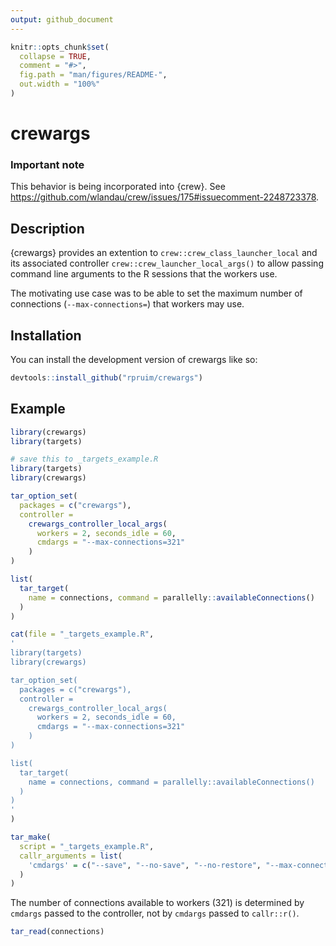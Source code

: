 ```yaml
---
output: github_document
---
```


<!-- README.md is generated from README.Rmd. Please edit that file -->

```r
knitr::opts_chunk$set(
  collapse = TRUE,
  comment = "#>",
  fig.path = "man/figures/README-",
  out.width = "100%"
)
```

# crewargs

<!-- badges: start -->
<!-- badges: end -->

### Important note

This behavior is being incorporated into {crew}. See <https://github.com/wlandau/crew/issues/175#issuecomment-2248723378>.


## Description

{crewargs} provides an extention to `crew::crew_class_launcher_local` and its
associated controller `crew::crew_launcher_local_args()` to allow passing command
line arguments to the R sessions that the workers use.

The motivating use case was to be able to set the maximum number of connections
(`--max-connections=`) that workers may use.

## Installation

You can install the development version of crewargs like so:

``` r
devtools::install_github("rpruim/crewargs")
```

## Example


```r
library(crewargs)
library(targets)
```

```r
# save this to _targets_example.R
library(targets)
library(crewargs)

tar_option_set(
  packages = c("crewargs"), 
  controller = 
    crewargs_controller_local_args(
      workers = 2, seconds_idle = 60, 
      cmdargs = "--max-connections=321"
    )
)

list(
  tar_target(
    name = connections, command = parallelly::availableConnections()
  )
)
```

```r
cat(file = "_targets_example.R",
'
library(targets)
library(crewargs)

tar_option_set(
  packages = c("crewargs"), 
  controller = 
    crewargs_controller_local_args(
      workers = 2, seconds_idle = 60, 
      cmdargs = "--max-connections=321"
    )
)

list(
  tar_target(
    name = connections, command = parallelly::availableConnections()
  )
)
'
)
```

```r
tar_make(
  script = "_targets_example.R",
  callr_arguments = list(
    'cmdargs' = c("--save", "--no-save", "--no-restore", "--max-connections=400")
  )
)
```

The number of connections available to workers (321) is determined by `cmdargs` 
passed to the controller, not by `cmdargs` passed to `callr::r()`.

```r
tar_read(connections)
```
